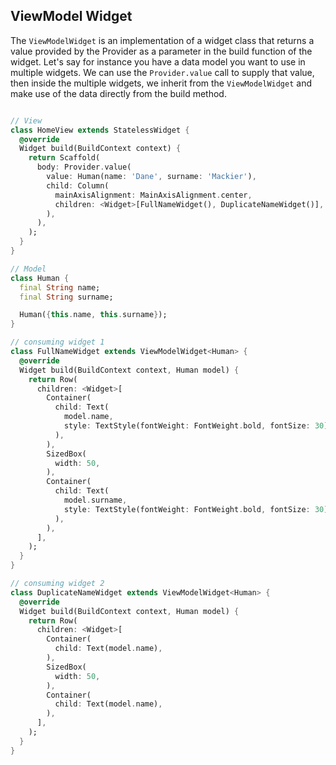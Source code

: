 ## ViewModel Widget

The `ViewModelWidget` is an implementation of a widget class that returns a value provided by the Provider as a parameter in the build function of the widget. Let's say for instance you have a data model you want to use in multiple widgets. We can use the `Provider.value` call to supply that value, then inside the multiple widgets, we inherit from the `ViewModelWidget` and make use of the data directly from the build method.

```dart

// View
class HomeView extends StatelessWidget {
  @override
  Widget build(BuildContext context) {
    return Scaffold(
      body: Provider.value(
        value: Human(name: 'Dane', surname: 'Mackier'),
        child: Column(
          mainAxisAlignment: MainAxisAlignment.center,
          children: <Widget>[FullNameWidget(), DuplicateNameWidget()],
        ),
      ),
    );
  }
}

// Model
class Human {
  final String name;
  final String surname;

  Human({this.name, this.surname});
}

// consuming widget 1
class FullNameWidget extends ViewModelWidget<Human> {
  @override
  Widget build(BuildContext context, Human model) {
    return Row(
      children: <Widget>[
        Container(
          child: Text(
            model.name,
            style: TextStyle(fontWeight: FontWeight.bold, fontSize: 30),
          ),
        ),
        SizedBox(
          width: 50,
        ),
        Container(
          child: Text(
            model.surname,
            style: TextStyle(fontWeight: FontWeight.bold, fontSize: 30),
          ),
        ),
      ],
    );
  }
}

// consuming widget 2
class DuplicateNameWidget extends ViewModelWidget<Human> {
  @override
  Widget build(BuildContext context, Human model) {
    return Row(
      children: <Widget>[
        Container(
          child: Text(model.name),
        ),
        SizedBox(
          width: 50,
        ),
        Container(
          child: Text(model.name),
        ),
      ],
    );
  }
}